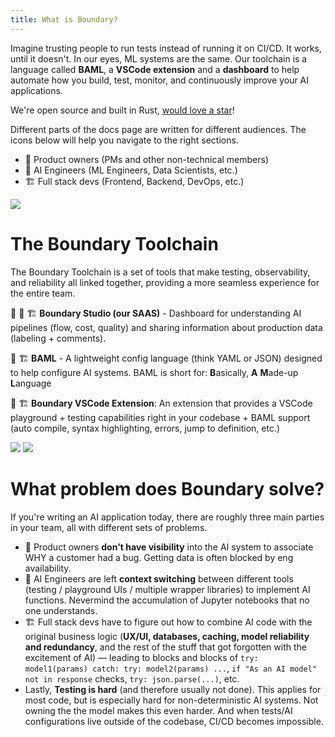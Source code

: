 ```yaml
---
title: What is Boundary?
---
```


Imagine trusting people to run tests instead of running it on CI/CD. It works, until it doesn't. In our eyes, ML systems are the same. Our toolchain is a language called **BAML**, a **VSCode extension** and a **dashboard** to help automate how you build, test, monitor, and continuously improve your AI applications.

We're open source and built in Rust, [would love a star](https://github.com/GlooHQ/baml)!

<Warning>
  Different parts of the docs page are written for different audiences. The
  icons below will help you navigate to the right sections.
  <ul>
    <li>💼 Product owners (PMs and other non-technical members)</li>
    <li>🔨 AI Engineers (ML Engineers, Data Scientists, etc.)</li>
    <li>🏗️ Full stack devs (Frontend, Backend, DevOps, etc.)</li>
  </ul>
</Warning>
<img src="/images/v3/AITeam.png" />

# The Boundary Toolchain

The Boundary Toolchain is a set of tools that make testing, observability, and reliability all linked together, providing a more seamless experience for the entire team.

💼 🔨 🏗️ **Boundary Studio (our SAAS)** - Dashboard for understanding AI pipelines (flow, cost, quality) and sharing information about production data (labeling + comments).

🔨 🏗️ **BAML** - A lightweight config language (think YAML or JSON) designed to help configure AI systems. BAML is short for: **B**asically, **A** **M**ade-up **L**anguage

🔨 🏗️ **Boundary VSCode Extension**: An extension that provides a VSCode playground + testing capabilities right in your codebase + BAML support (auto compile, syntax highlighting, errors, jump to definition, etc.)

<img src="/images/v3/StepByStep.png" />
<img src="/images/v3/BoundaryToolchain.png" />

# What problem does Boundary solve?

If you're writing an AI application today, there are roughly three main parties in
your team, all with different sets of problems.

- 💼 Product owners **don't have visibility** into the AI system to associate WHY a customer had a bug. Getting data is often blocked by eng availability.
- 🔨 AI Engineers are left **context switching** between different tools (testing / playground UIs / multiple wrapper libraries) to implement AI functions. Nevermind the accumulation of Jupyter notebooks that no one understands.
- 🏗️ Full stack devs have to figure out how to combine AI code with the original business logic (**UX/UI, databases, caching, model reliability and redundancy**, and the rest of the stuff that got forgotten with the excitement of AI) — leading to blocks and blocks of `try: model1(params) catch: try: model2(params) ...`, `if "As an AI model" not in response` checks, `try: json.parse(...)`, etc.
- Lastly, **Testing is hard** (and therefore usually not done). This applies for most code, but is especially hard for non-deterministic AI systems. Not owning the the model makes this even harder. And when tests/AI configurations live outside of the codebase, CI/CD becomes impossible.
